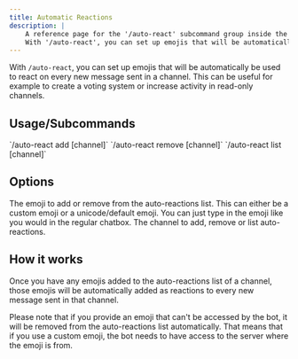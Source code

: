 ```yaml
---
title: Automatic Reactions
description: |
    A reference page for the '/auto-react' subcommand group inside the Tako Discord bot.
    With '/auto-react', you can set up emojis that will be automatically be used to react on every new message sent in a channel. This can be useful for example to create a voting system or increase activity in read-only channels.
---
```



With `/auto-react`, you can set up emojis that will be automatically be used to react on every new message sent in a channel. This can be useful for example to create a voting system or increase activity in read-only channels.



## Usage/Subcommands
<Tabs>
    <TabItem label="Add">
        `/auto-react add <emoji> [channel]`
    </TabItem>
    <TabItem label="Remove">
        `/auto-react remove <emoji> [channel]`
    </TabItem>
    <TabItem label="List">
        `/auto-react list [channel]`
    </TabItem>
</Tabs>

## Options
<Tabs>
    <TabItem label="Emoji">
        The emoji to add or remove from the auto-reactions list.
        This can either be a custom emoji or a unicode/default emoji. You can just type in the emoji like you would in the regular chatbox.
    </TabItem>
    <TabItem label="Channel">
        <Badge text="Default: The channel you execute the command from" />
        The channel to add, remove or list auto-reactions.
    </TabItem>
</Tabs>

## How it works
Once you have any emojis added to the auto-reactions list of a channel, those emojis will be automatically added as reactions to every new message sent in that channel.

Please note that if you provide an emoji that can't be accessed by the bot, it will be removed from the auto-reactions list automatically.
That means that if you use a custom emoji, the bot needs to have access to the server where the emoji is from.